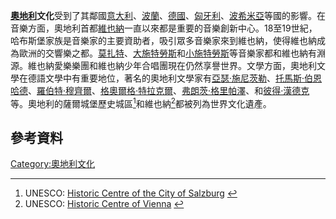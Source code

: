 {{expand|time=2016-02-29T16:13:56+00:00}}
'''[[奧地利|奧地利]]文化'''受到了其鄰國[[意大利|意大利]]、[[波蘭|波蘭]]、[[德國|德國]]、[[匈牙利|匈牙利]]、[[波希米亞|波希米亞]]等國的影響。在音樂方面，奧地利首都[[維也納|維也納]]一直以來都是重要的音樂創新中心。18至19世紀，哈布斯堡家族是音樂家的主要資助者，吸引眾多音樂家來到維也納，使得維也納成為歐洲的交響樂之都。[[沃爾夫岡·阿馬德烏斯·莫扎特|莫扎特]]、[[老約翰·史特勞斯|大施特勞斯]]和[[小約翰·史特勞斯|小施特勞斯]]等音樂家都和維也納有淵源。維也納愛樂樂團和維也納少年合唱團現在仍然享譽世界。文學方面，奧地利文學在德語文學中有重要地位，著名的奧地利文學家有[[亞瑟·施尼茨勒|亞瑟·施尼茨勒]]、[[托馬斯·伯恩哈德|托馬斯·伯恩哈德]]、[[羅伯特·穆齊爾|羅伯特·穆齊爾]]、[[格奧爾格·特拉克爾|格奧爾格·特拉克爾]]、[[弗朗茨·格里帕澤|弗朗茨·格里帕澤]]、和[[彼得·漢德克|彼得·漢德克]]等。奧地利的薩爾城堡歷史城區<ref>UNESCO: [http://whc.unesco.org/en/list/784 Historic Centre of the City of Salzburg] {{Wayback|url=http://whc.unesco.org/en/list/784 |date=20090105192411 }}</ref>和維也納<ref>UNESCO: [http://whc.unesco.org/en/list/1033/ Historic Centre of Vienna] {{Wayback|url=http://whc.unesco.org/en/list/1033/ |date=20210304070307 }}</ref>都被列為世界文化遺產。

==參考資料==
{{Reflist}}
{{歐洲題目|文化}}
[[Category:奧地利文化|Category:奧地利文化]]